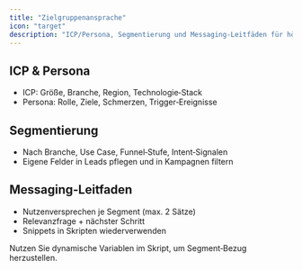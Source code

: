 ```yaml
---
title: "Zielgruppenansprache"
icon: "target"
description: "ICP/Persona, Segmentierung und Messaging‑Leitfäden für höhere Conversion"
---
```


## ICP & Persona
- ICP: Größe, Branche, Region, Technologie‑Stack
- Persona: Rolle, Ziele, Schmerzen, Trigger‑Ereignisse

## Segmentierung
- Nach Branche, Use Case, Funnel‑Stufe, Intent‑Signalen
- Eigene Felder in Leads pflegen und in Kampagnen filtern

## Messaging‑Leitfaden
- Nutzenversprechen je Segment (max. 2 Sätze)
- Relevanzfrage + nächster Schritt
- Snippets in Skripten wiederverwenden

<Tip>
Nutzen Sie dynamische Variablen im Skript, um Segment‑Bezug herzustellen.
</Tip>
